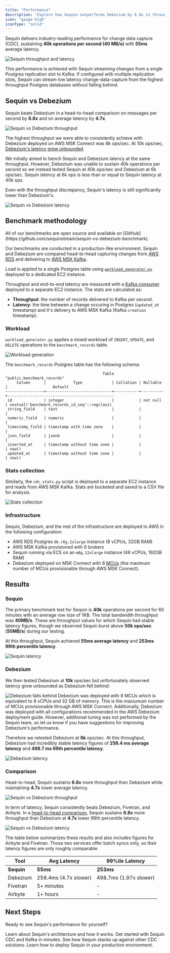 ```yaml
---
title: "Performance"
description: "Explore how Sequin outperforms Debezium by 6.8x in throughput and 4.7x in latency. See why Sequin is the fastest Postgres CDC tool available."
icon: "gauge-high"
iconType: "solid"
---
```


Sequin delivers industry-leading performance for change data capture (CDC), sustaining **40k operations per second (40 MB/s)** with **55ms** average latency. 

<Frame>
  <img src="/images/performance/sequin-throughput-and-latency.png" alt="Sequin throughput and latency" />
</Frame>

This performance is achieved with Sequin streaming changes from a single Postgres replication slot to Kafka. If configured with multiple replication slots, Sequin can stream low latency change-data-capture from the highest throughput Postgres databases without falling behind.

## Sequin vs Debezium

Sequin beats Debezium in a head-to-head comparison on messages per second by **6.8x** and on average latency by **4.7x**.
<Frame>
  <img src="/images/performance/sequin-vs-debezium-throughput.png" alt="Sequin vs Debezium throughput" />
</Frame>
 
The highest throughput we were able to consistently achieve with Debezium deployed on AWS MSK Connect was 6k ops/sec. At 10k ops/sec, [Debezium's latency grew unbounded](/performance#debezium).

<Note>
  We initially aimed to bench Sequin and Debezium latency at the same throughput. However, Debezium was unable to sustain 40k operations per second so we instead tested Sequin at 40k ops/sec and Debezium at 6k ops/sec. Sequin latency at 6k ops is less than or equal to Sequin latency at 40k ops.
</Note>

Even with the throughput discrepancy, Sequin's latency is still significantly lower than Debezium's.

<Frame>
  <img src="/images/performance/sequin-vs-debezium-latency.png" alt="Sequin vs Debezium latency" />
</Frame>

## Benchmark methodology

<Info>
  All of our benchmarks are open source and available on [GitHub](https://github.com/sequinstream/sequin-vs-debezium-benchmark).
</Info>

Our benchmarks are conducted in a production-like environment. Sequin and Debezium are compared head-to-head capturing changes from [AWS RDS](https://aws.amazon.com/rds/) and delivering to [AWS MSK Kafka](https://aws.amazon.com/msk/).

Load is applied to a single Postgres table using [`workload_generator.py`](https://github.com/sequinstream/sequin-vs-debezium-benchmark/blob/main/workload_generator.py) deployed to a dedicated EC2 instance.

Throughput and end-to-end latency are measured with a [Kafka consumer](https://github.com/sequinstream/sequin-vs-debezium-benchmark/blob/main/cdc_stats.py) deployed to a separate EC2 instance. The stats are calculated as:
* **Throughput**: the number of records delivered to Kafka per second.
* **Latency**: the time between a change occuring in Postgres (`updated_at` timestamp) and it's delivery to AWS MSK Kafka (Kafka `creation` timestamp).

### Workload

`workload_generator.py` applies a mixed workload of `INSERT`, `UPDATE`, and `DELETE` operations to the `benchmark_records` table.

<Frame>
  <img src="/images/performance/workload-generation.png" alt="Workload generation" />
</Frame>

The `benchmark_records` Postgres table has the following schema:

```
                                           Table "public.benchmark_records"
     Column      |            Type             | Collation | Nullable |                    Default
-----------------+-----------------------------+-----------+----------+-----------------------------------------------
 id              | integer                     |           | not null | nextval('benchmark_records_id_seq'::regclass)
 string_field    | text                        |           |          |
 numeric_field   | numeric                     |           |          |
 timestamp_field | timestamp with time zone    |           |          |
 json_field      | jsonb                       |           |          |
 inserted_at     | timestamp without time zone |           |          | now()
 updated_at      | timestamp without time zone |           |          | now()
```

### Stats collection

Similarly, the `cdc_stats.py` script is deployed to a separate EC2 instance and reads from AWS MSK Kafka. Stats are bucketed and saved to a CSV file for analysis.

<Frame>
  <img src="/images/performance/cdc-stats.png" alt="Stats collection" />
</Frame>

### Infrastructure

Sequin, Debezium, and the rest of the infrastructure are deployed to AWS in the following configuration:

- AWS RDS Postgres `db.r6g.2xlarge` instance (8 vCPUs, 32GB RAM)
- AWS MSK Kafka provisioned with 6 brokers
- Sequin running via ECS on an `m8g.12xlarge` instance (48 vCPUs, 192GB RAM)
- Debezium deployed on MSK Connect with 8 [MCUs](https://docs.aws.amazon.com/msk/latest/developerguide/msk-connect-capacity.html) (the maximum number of MCUs provisionable through AWS MSK Connect).

## Results

### Sequin

The primary benchmark test for Sequin is **40k** operations per second for 60 minutes with an average row size of 1KB. The total bandwidth throughput was **40MB/s**. These are throughput values for which Sequin had stable latency figures, though we observed Sequin burst above **50k ops/sec** (**50MB/s**) during our testing.

At this throughput, Sequin achieved **55ms average latency** and **253ms 99th percentile latency**.

<Frame>
  <img src="/images/performance/sequin-latency.png" alt="Sequin latency" />
</Frame>

### Debezium

We then tested Debezium at **10k** ops/sec but unfortunately observed latency grow unbounded as Debezium fell behind:

<Frame>
  <img src="/images/performance/debezium-falls-behind.png" alt="Debezium falls behind" />
</Frame>
 
<Note>
  Debezium was deployed with 8 MCUs which is equivalent to 8 vCPUs and 32 GB of memory. This is the maxiumum number of MCUs provisionable through AWS MSK Connect. Additionally, Debezium was deployed with all configurations recommended in the AWS Debezium deployment guide. However, additional tuning was not performed by the Sequin team, so let us know if you have suggestions for improving Debezium's performance.
</Note>

Therefore we retested Debezium at **6k** ops/sec. At this throughput, Debezium had incredibly stable latency figures of **258.4 ms average latency** and **498.7 ms 99th percentile latency**. 

<Frame>
  <img src="/images/performance/debezium-latency.png" alt="Debezium latency" />
</Frame>

### Comparison

Head-to-head, Sequin sustains **6.8x** more throughput than Debezium while maintaining **4.7x** lower average latency.

<Frame>
  <img src="/images/performance/sequin-vs-debezium-throughput.png" alt="Sequin vs Debezium throughput" />
</Frame>

In term of latency, Sequin consistently beats Debezium, Fivetran, and Airbyte. In a [head-to-head comparison](https://github.com/sequinstream/sequin-vs-debezium-benchmark), Sequin sustains **6.8x** more throughput than Debezium at **4.7x** lower 99th percentile latency.

<Frame>
  <img src="/images/performance/sequin-vs-debezium-latency.png" alt="Sequin vs Debezium latency" />
</Frame>

The table below summarizes these results and also includes figures for Airbyte and Fivetran. Those two services offer batch syncs only, so their latency figures are only roughly comparable.

| Tool | Avg Latency | 99%ile Latency |
|------|-------------|----------------|
| **Sequin** | **55ms** | **253ms** |
| Debezium | 258.4ms (4.7x slower) | 498.7ms (1.97x slower) |
| Fivetran | 5+ minutes | - |
| Airbyte | 1+ hours | - |

## Next Steps

Ready to see Sequin's performance for yourself?

<CardGroup cols={2}>
  <Card title="What is Sequin?" icon="elephant" href="/introduction">
    Learn about Sequin's architecture and how it works.
  </Card>
  <Card title="Quickstart with Kafka" icon="bolt" href="/quickstart/kafka">
    Get started with Sequin CDC and Kafka in minutes.
  </Card>
  <Card title="Compare CDC Tools" icon="scale-balanced" href="/compare">
    See how Sequin stacks up against other CDC solutions.
  </Card>
  <Card title="Deploy to Production" icon="rocket" href="/how-to/deploy-to-production">
    Learn how to deploy Sequin in your production environment.
  </Card>
</CardGroup>

